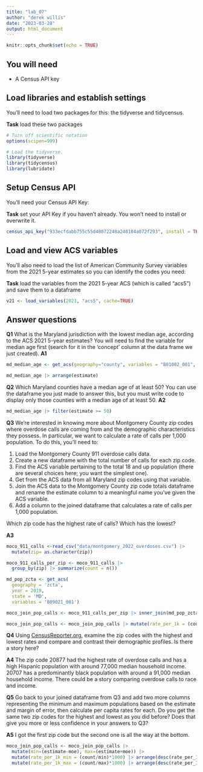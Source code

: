 ```yaml
---
title: "lab_07"
author: "derek willis"
date: "2023-03-28"
output: html_document
---
```


```r
knitr::opts_chunk$set(echo = TRUE)
```

## You will need

-   A Census API key

## Load libraries and establish settings

You'll need to load two packages for this: the tidyverse and tidycensus.

**Task** load these two packages

```r
# Turn off scientific notation
options(scipen=999)

# Load the tidyverse.
library(tidyverse)
library(tidycensus)
library(lubridate)
```

## Setup Census API

You'll need your Census API Key:

**Task** set your API Key if you haven't already. You won't need to install or overwrite it.

```r

census_api_key("933ecfdabb755c55d48072248a248184a072f293", install = TRUE)
```

## Load and view ACS variables

You'll also need to load the list of American Community Survey variables from the 2021 5-year estimates so you can identify the codes you need:

**Task** load the variables from the 2021 5-year ACS (which is called "acs5") and save them to a dataframe

```r
v21 <- load_variables(2021, "acs5", cache=TRUE)
```

## Answer questions

**Q1** What is the Maryland jurisdiction with the lowest median age, according to the ACS 2021 5-year estimates? You will need to find the variable for median age first (search for it in the 'concept' column at the data frame we just created). **A1**

```r
md_median_age <- get_acs(geography="county", variables = "B01002_001", state='MD', year=2021)

md_median_age |> arrange(estimate)
```

**Q2** Which Maryland counties have a median age of at least 50? You can use the dataframe you just made to answer this, but you must write code to display only those counties with a median age of at least 50. **A2**

```r
md_median_age |> filter(estimate >= 50)
```

**Q3** We're interested in knowing more about Montgomery County zip codes where overdose calls are coming from and the demographic characteristics they possess. In particular, we want to calculate a rate of calls per 1,000 population. To do this, you'll need to:

1.  Load the Montgomery County 911 overdose calls data.
2.  Create a new dataframe with the total number of calls for each zip code.
3.  Find the ACS variable pertaining to the total 18 and up population (there are several choices here; you want the simplest one).
4.  Get from the ACS data from all Maryland zip codes using that variable.
5.  Join the ACS data to the Montgomery County zip code totals dataframe and rename the estimate column to a meaningful name you've given the ACS variable.
6.  Add a column to the joined dataframe that calculates a rate of calls per 1,000 population.

Which zip code has the highest rate of calls? Which has the lowest?

**A3**

```r
moco_911_calls <-read_csv("data/montgomery_2022_overdoses.csv") |>
  mutate(zip= as.character(zip))

moco_911_calls_per_zip <- moco_911_calls |>
  group_by(zip) |> summarize(count = n()) 

md_pop_zcta <- get_acs(
  geography = 'zcta',
  year = 2019,
  state = 'MD',
  variables = 'B09021_001')

moco_join_pop_calls <- moco_911_calls_per_zip |> inner_join(md_pop_zcta, by=c('zip' = 'GEOID'))

moco_join_pop_calls <- moco_join_pop_calls |> mutate(rate_per_1k = (count/estimate)*1000) |> arrange(desc(rate_per_1k))
```

**Q4** Using [CensusReporter.org](https://censusreporter.org/), examine the zip codes with the highest and lowest rates and compare and contrast their demographic profiles. Is there a story here?

**A4** The zip code 20877 had the highest rate of overdose calls and has a high Hispanic population with around 77,000 median household income. 20707 has a predominantly black population with around a 91,000 median household income. There could be a story comparing overdose calls to race and income.

**Q5** Go back to your joined dataframe from Q3 and add two more columns representing the minimum and maximum populations based on the estimate and margin of error, then calculate per capita rates for each. Do you get the same two zip codes for the highest and lowest as you did before? Does that give you more or less confidence in your answers to Q3?

**A5** I got the first zip code but the second one is all the way at the bottom.

```r
moco_join_pop_calls <- moco_join_pop_calls |> 
  mutate(min=(estimate-moe), max=(estimate+moe)) |>
  mutate(rate_per_1k_min = (count/min)*1000) |> arrange(desc(rate_per_1k_min))|>
  mutate(rate_per_1k_max = (count/max)*1000) |> arrange(desc(rate_per_1k_max))
  
```
